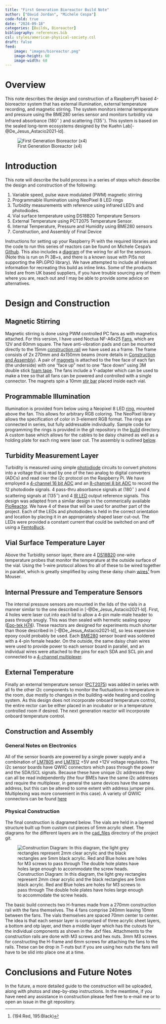 ```yaml
---
title: "First Generation Bioreactor Build Note"
author: ["David Jordan", "Michele Cespa"]
code-fold: true
date: "2024-09-18"
categories: [Builds, Bioreactor]
bibliography: references.bib
csl: styles/american-physical-society.csl
draft: false
feed:
    image: "images/bioreactor.png"
    image-height: 60
    image-width: 60
---
```

# Overview
This note describes the design and construction of a RaspberryPi based 4-bioreactor system that has external illumination, external temperature recording, and magnetic stirring. The system monitors internal temperature and pressure using the BME280 series sensor and monitors turbidity via Infrared absorbance ($180^{\circ}$ ) and scattering ($135^{\circ}$).  This system is based on the sealed long-term ecosystems designed by the Kuehn Lab[-@De_Jesus_Astacio2021-ld]. 

![First Generation Bioreactor (x4)](images/bioreactor.png)

# Introduction
This note will describe the build process in a series of steps which describe the design and construction of the following: 

1. Variable speed, pulse wave modulated (PWM) magnetic stirring
2. Programmable Illumination using NeoPixel 8 LED rings
3. Turbidity measurements with reference using infrared LED's and photodiodes.
4. Vial surface temperature using DS18B20 Temperature Sensors
5. External Temperature using PCT2075 Temperature Sensor.
6. Internal Temperature, Pressure and Humidity using BME280 sensors
7. Construction, and Assembly of Final Device

Instructions for setting up your Raspberry Pi with the required libraries and the code to run this series of reactors can be found on Michele Cespa's [Github](https://github.com/m-cespa/RPi-Biosensor).  This also includes a [diagram](https://github.com/m-cespa/RPi-Biosensor/blob/main/docs/schematic_labelled.png) of the wiring for all for the sensors.  (Note this is run on Pi 3B+s, and there is a known issue with Pi5s not supporting the RPi.GPIO library). We have attempted to include all relevant information for recreating this build as inline links.  Some of the products listed are from UK based suppliers, if you have trouble sourcing any of them where you are, reach out and I may be able to provide some advice on alternatives. 

# Design and Construction
## Magnetic Stirring {#stirring}
Magnetic stirring is done using PWM controlled PC fans as with magnetics attached.  For this version, I have used Noctua NF-A6x25 [Fans](https://www.amazon.co.uk/gp/product/B00VXTANZ4/), which are 12V and 60mm square. The have anti-vibration pads and can be mounted directly to the 15mm [construction rail](https://www.makerbeam.com/openbeam/openbeam-15x15mm-profile-lengths-anodised-in-black/) we have used as a frame. The frame consists of 2x 270mm and 4x150mm beams (more details in [Construction and Assembly]). A pair of [magnets](https://www.amazon.co.uk/gp/product/B007UOXS1M/) is attached to the free face of each fan (the underside) with one "face up" next to one "face down" using 3M double stick [foam tape](https://www.amazon.co.uk/gp/product/B09XFDRHXW).  The fans include a Y-adapter which can be used to make a tree so that all fans can be powered and controlled with a single connector. The magnets spin a 10mm [stir bar](https://www.amazon.co.uk/gp/product/B0C237M15K) placed inside each vial.

## Programmable Illumination {#illumination}
Illumination is provided from below using a Neopixel 8 LED [ring](https://coolcomponents.co.uk/products/8-led-32mm-ring-ws2812b-5050-rgb-led-with-integrated-drivers-adafruit-neopixel-compatible), mounted above the fan.  This allows for arbitrary RGB coloring.  The NeoPixel library allows the specification of color in 3-element RGB format.  The rings are connected in series, but fully addressable individually. Sample code for programming the rings is provided in the git repository in the [build](https://github.com/m-cespa/RPi-Biosensor/blob/main/build/neo_pixel.py) directory. A custom base which allows for the cables to be daisy chained as well as a holding plate for each ring were laser cut.  The assembly is outlined [below](#assembly).

## Turbidity Measurement Layer {#turbidity}
Turbidity is measured using simple [photodiode](https://uk.rs-online.com/web/p/photodiodes/6548895) circuits to convert photons into a voltage that is read by one of the two analog to digital converters (ADCs) and read over the i2c protocol on the Raspberry Pi.  We have employed a [4-channel 16 bit ADC](https://thepihut.com/products/adafruit-ads1115-16-bit-adc-4-channel-with-programmable-gain-amplifier) and an [8-channel 8 bit ADC](https://thepihut.com/products/adafruit-ads7830-8-channel-8-bit-adc-with-i2c-stemma-qt-qwiic) to record the 12 photodiode signals.  4 pass-thru absorbance signals at ($180^{\circ}$ ) and 4 scattering signals at ($135^{\circ}$) and 4 [IR LED](https://uk.rs-online.com/web/p/ir-leds/2108076) output reference signals.  This design was adapted from a similar design in the commerically available [PioReactor](https://pioreactor.com/).  We have 4 of these that will be used for another part of the project. Each of the LEDs and photodiodes is held in the correct orientation and location by placing it in an appropriately shaped laser cut-out. The LEDs were provided a constant current that could be switched on and off using a [FemtoBuck](https://thepihut.com/products/femtobuck-led-driver).

## Vial Surface Temperature Layer {#surface_temp}
Above the Turbidity sensor layer, there are 4 [DS18B20](https://thepihut.com/products/ds18b20-one-wire-digital-temperature-sensor) one-wire temperature probes that monitor the temperature at the outside surface of the vial.  Using the 1-wire protocol allows fro all of these to be wired together in parallel, which is greatly simplified by using these daisy chain [wires](https://www.mouser.co.uk/ProductDetail/SchmartBoard/920-0194-50?qs=wd5RIQLrsJiI3jb%252BR3OjdQ%3D%3D)^[(194:Red, 195:Black)] from Mouser.

## Internal Pressure and Temperature Sensors {#pressure}
The internal pressure sensors are mounted in the lids of the vials in a manner similar to the one described in [-@De_Jesus_Astacio2021-ld].  First, 4 holes were laser cut into each lid to allow a 4-pin male-male header to pass through snugly.  This was then sealed with hermetic sealing epoxy ([Epo-tek H74](https://www.epotek.com/docs/en/Datasheet/H74.pdf)).  These reactors are designed for experiments much shorter than those described in [-@De_Jesus_Astacio2021-ld], so less expensive epoxy could probably be used. Each [BME280](https://www.amazon.co.uk/AZDelivery-Barometric-Temperature-Humidity-Raspberry/dp/B07HMQMW6M/) sensor board was soldered with a 4-pin female header.  On the outside, the same daisy chain wires were used to provide power to each sensor board in parallel, and an individual wires were attached to the pins for each SDA and SCL pin and connected to a [4-channel multiplexer](). 

## External Temperature {#external_temp} 
Finally an external temperature sensor ([PCT2075](https://thepihut.com/products/adafruit-pct2075-temperature-sensor-stemma-qt-qwiic-ada4369)) was added in series with all fo the other i2c components to monitor the fluctuations in temperature in the room, due mostly to changes in the building-wide heating and cooling system.  As this design does not incorporate onboard temperature control, the entire rector can be either placed in an incubator or in a temperature controlled room if desired. The next generation reactor will incorporate onboard temperature control.

## Construction and Assembly {#assembly}

### General Notes on Electronics
All of the sensor boards are powered by a single power supply and a combination of [LM7805](https://www.mouser.co.uk/ProductDetail/Texas-Instruments/LM7805CT-NOPB?qs=OYMYEaN9QmBS2GvaX6GSkQ%3D%3D) and [LM7812](https://www.mouser.co.uk/ProductDetail/Texas-Instruments/LM7812CT-NOPB?qs=OYMYEaN9QmBofCpFKHiRuQ%3D%3D) +5V and +12V voltage regulators. The i2c sensor boards have QWIIC connectors which pass through the power and the SDA/SCL signals.  Because these have unique i2c addresses they can all be read independently (the four BMEs have the same i2c addresses and require the multiplexer, in general the same devices have the same address, but this can be altered to some extent with address jumper pins.  Multiplexing was more convenient in this case).  A variety of QWIIC connectors can be found [here](https://thepihut.com/products/sparkfun-qwiic-cable-kit)

### Physical Construction
The final construction is diagramed below.  The vials are held in a layered structure built up from custom cut pieces of 5mm acrylic sheet.  The diagrams for the different layers are in the [cad_files](https://github.com/m-cespa/RPi-Biosensor/tree/main/build/cad_files) directory of the project git. 

![Construction Diagram: In this diagram, the light grey rectangles represent 2mm clear acrylic and the black rectangles are 5mm black acrylic. Red and Blue holes are holes for M3 screws to pass through  The double hole plates have holes large enough to accommodate the screw heads.](images/construction_diagram.png)

The basic build connects two H-frames made from a 270mm construction rail with the fans themselves.  The 4 fans comprise 240mm leaving 10mm between the fans. The vials themselves are spaced 70mm center to center.  The idea is that each sensor layer is comprised of three acrylic sheet layers, a bottom and otp layer, and then a middle layer which has the cutouts for the individual components as shown in the .dxf files. Attachments to the construction rails are done with M3 screws and hex nuts.  3mm M3 screws for constructing the H-frame and 6mm screws for attaching the fans to the rails.  These can be drop in T-nuts but if you are using hex nuts the fans will have to be slid into place one at a time.  

# Conclusions and Future Notes
In the future, a more detailed guide to the construction will be uploaded, along with photos and step-by-step instructions. In the meantime, if you have need any assistance in construction please feel free to e-mail me or to open an issue in the git repository.  